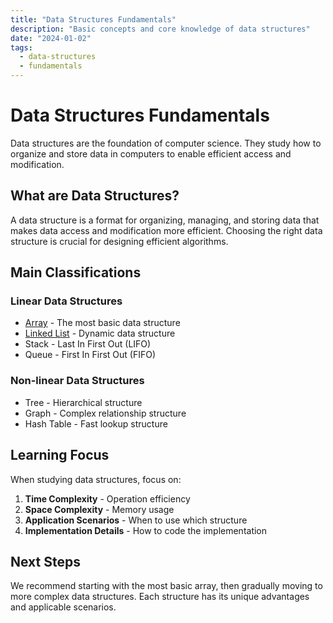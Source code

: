 ```yaml
---
title: "Data Structures Fundamentals"
description: "Basic concepts and core knowledge of data structures"
date: "2024-01-02"
tags:
  - data-structures
  - fundamentals
---
```


# Data Structures Fundamentals

Data structures are the foundation of computer science. They study how to organize and store data in computers to enable efficient access and modification.

## What are Data Structures?

A data structure is a format for organizing, managing, and storing data that makes data access and modification more efficient. Choosing the right data structure is crucial for designing efficient algorithms.

## Main Classifications

### Linear Data Structures

- [Array](/computer-science/data-structures/array) - The most basic data structure
- [Linked List](/computer-science/data-structures/linked-list) - Dynamic data structure
- Stack - Last In First Out (LIFO)
- Queue - First In First Out (FIFO)

### Non-linear Data Structures

- Tree - Hierarchical structure
- Graph - Complex relationship structure
- Hash Table - Fast lookup structure

## Learning Focus

When studying data structures, focus on:

1. **Time Complexity** - Operation efficiency
2. **Space Complexity** - Memory usage
3. **Application Scenarios** - When to use which structure
4. **Implementation Details** - How to code the implementation

## Next Steps

We recommend starting with the most basic array, then gradually moving to more complex data structures. Each structure has its unique advantages and applicable scenarios.
